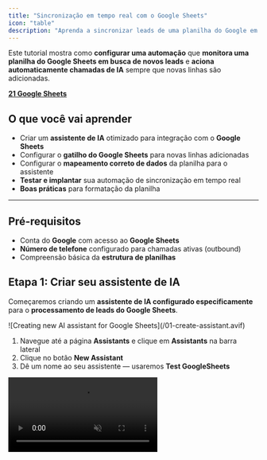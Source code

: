 ```yaml
---
title: "Sincronização em tempo real com o Google Sheets"
icon: "table"
description: "Aprenda a sincronizar leads de uma planilha do Google em tempo real e acionar chamadas de IA automaticamente "
---
```


Este tutorial mostra como **configurar uma automação** que **monitora uma planilha do Google Sheets em busca de novos leads** e **aciona automaticamente chamadas de IA** sempre que novas linhas são adicionadas.

**<u>21 Google Sheets</u>**

## O que você vai aprender

- Criar um **assistente de IA** otimizado para integração com o **Google Sheets**
- Configurar o **gatilho do Google Sheets** para novas linhas adicionadas
- Configurar o **mapeamento correto de dados** da planilha para o assistente
- **Testar e implantar** sua automação de sincronização em tempo real
- **Boas práticas** para formatação da planilha

---

## Pré-requisitos

- Conta do **Google** com acesso ao **Google Sheets**
- **Número de telefone** configurado para chamadas ativas (outbound)
- Compreensão básica da **estrutura de planilhas**

## Etapa 1: Criar seu assistente de IA

Começaremos criando um **assistente de IA configurado especificamente** para o **processamento de leads do Google Sheets**.

<Frame>
  ![Creating new AI assistant for Google Sheets](/01-create-assistant.avif)
</Frame>

1. Navegue até a página **Assistants** e clique em **Assistants** na barra lateral
2. Clique no botão **New Assistant**
3. Dê um nome ao seu assistente — usaremos **Test GoogleSheets**

<video autoPlay muted loop playsinline src="/resources/tutorials/google-sheets-sync/02-assistant-configuration.mp4" />

4. Conclua as configurações básicas:
   - Selecione um **número de telefone** para chamadas ativas (outbound)
   - Escolha uma **voz apropriada**
   - Defina o seu **fuso horário**

## Etapa 2: Configurar variáveis de chamada para dados da planilha

As **variáveis de chamada** serão mapeadas diretamente para as **colunas da sua planilha do Google Sheets**, portanto, **planeje a estrutura da planilha com antecedência**.

<Frame>
  ![Navigating to Prompts and Tools tab](/03-prompts-and-tools-tab.avif)
</Frame>

1. Vá até a guia **Prompts and Tools** (segunda guia)
2. Localize a seção **Call Variables**

<video autoPlay muted loop playsinline src="/resources/tutorials/google-sheets-sync/04-add-email-variable.mp4" />

3. Configure suas variáveis de chamada:
   - Você verá **customer_name** com o valor padrão **"John"**
   - Adicione a variável **email** com seu e-mail como valor padrão para teste
   - Adicione quaisquer **variáveis adicionais** que correspondam às colunas da sua planilha

   As variáveis podem ser usadas de várias formas:
   - No **prompt do sistema:** “Olá customer_name”
   - Em **ferramentas durante a chamada:** chamadas de API personalizadas
   - Em **importações de arquivos:** processamento em massa de leads
   - Na **plataforma de automação:** mapeamento dinâmico de dados

## Etapa 3: Criar campanha para leads da planilha

<Frame>
  ![Creating campaign for Google Sheets leads](/06-create-campaign.avif)
</Frame>

1. Navegue até a página **Campaigns** na barra lateral
2. Clique no botão **New Campaign**

<video autoPlay muted loop playsinline src="/resources/tutorials/google-sheets-sync/07-campaign-settings.mp4" />

3. Configure sua campanha:
   - Dê um **nome descritivo** à campanha
   - Selecione o **assistente** que você acabou de criar
   - Mantenha as **configurações padrão de tentativas** (podem ser ajustadas depois)
   - Clique em **Create** para salvar a campanha

## Etapa 4: Configurar automação do Google Sheets

Agora vamos criar a **automação que monitora sua planilha do Google Sheets** em busca de **novos leads**.

<video autoPlay muted loop playsinline src="/resources/tutorials/google-sheets-sync/08-automation-platform.mp4" />

1. Clique em **Automation Platform** na barra lateral
2. Crie um **novo fluxo do zero**

<video autoPlay muted loop playsinline src="/resources/tutorials/google-sheets-sync/09-search-google-sheets.mp4" />

1. Pesquise por **Google Sheets** na busca de gatilhos
2. Selecione o gatilho **New Row Added**

<video autoPlay muted loop playsinline src="/resources/tutorials/google-sheets-sync/10-create-connection.mp4" />

5. Crie uma nova conexão:
   - Clique em **New Connection**
   - Autorize com sua **conta do Google**
   - Clique em **Save** após a conexão ser estabelecida

## Etapa 5: Criar e configurar sua planilha de teste e adicionar dados de exemplo

Para este tutorial, vamos criar uma **planilha de teste formatada corretamente**.

<video autoPlay muted loop playsinline src="/resources/tutorials/google-sheets-sync/11-create-new-sheet.mp4" />

1. Acesse o **Google Sheets** e crie uma **nova planilha**
2. Dê o nome **testnewleads** (ou qualquer nome descritivo)
3. Adicione um **lead de teste** na primeira linha:
   - **Número de telefone:** use o formato internacional (+1234567890)
   - **Nome do cliente:** seu nome para teste
   - **E-mail:** seu endereço de e-mail

<Warning>
  **Formato do número de telefone:** sempre use o **formato internacional** com o **sinal de +** e **sem espaços ou parênteses**.\
  Exemplo: **\+1234567890**, e **não** _(123) 456-7890_
</Warning>

2. Salve a planilha — esses dados serão usados para **testes**.

## Etapa 7: Configurar o gatilho da automação

<video autoPlay muted loop playsinline src="/resources/tutorials/google-sheets-sync/14-select-spreadsheet.mp4" />

1. Retorne à **plataforma de automação**
2. Selecione sua **planilha** (**testnewleads**)
3. Selecione a **aba** específica (geralmente **Sheet1**)

<video autoPlay muted loop playsinline src="/resources/tutorials/google-sheets-sync/15-load-data.mp4" />

1. Clique em **Load Data** para carregar o lead de exemplo
2. Verifique se você consegue visualizar os **dados do lead** que acabou de criar

## Etapa 8: Configurar a ação da campanha

<video autoPlay muted loop playsinline src="/resources/tutorials/google-sheets-sync/16-add-action.mp4" />

1. Clique no ícone **“+”** para adicionar uma **ação**
2. Pesquise pela sua **plataforma de chamadas**
3. Selecione **Add Lead to Campaign**

<video autoPlay muted loop playsinline src="/resources/tutorials/google-sheets-sync/17-select-campaign.mp4" />

4. Selecione a **campanha** que você criou para esta automação

## Etapa 9: Mapear os dados da planilha para as variáveis do assistente

Esta etapa conecta as **colunas da sua planilha** às **variáveis de chamada do seu assistente**.

<video autoPlay muted loop playsinline src="/resources/tutorials/google-sheets-sync/18-map-phone-number.mp4" />

1. Clique no campo de entrada **Phone Number**
2. Uma **barra lateral** será aberta exibindo os dados disponíveis do gatilho
3. Pesquise e selecione o **número de telefone** da sua planilha
4. Clique em **Insert** para mapear o campo

<video autoPlay muted loop playsinline src="/resources/tutorials/google-sheets-sync/19-map-variables.mp4" />

5. Mapeie suas variáveis de chamada:
   - **customer_name:** selecione a partir dos dados da planilha
   - **email:** selecione a partir dos dados da planilha
   - Mapeie quaisquer **variáveis adicionais** que você tenha definido

<Tip>
  Os **nomes das variáveis** no seu assistente devem **corresponder aos dados que você está mapeando**.\
  Se você tiver **mais colunas** na sua planilha, **crie primeiro as variáveis correspondentes** no seu assistente.\
  Saiba mais sobre como **configurar variáveis de chamada**.
</Tip>

## Etapa 10: Testar a integração

<video autoPlay muted loop playsinline src="/resources/tutorials/google-sheets-sync/20-test-step.mp4" />

1. Clique em **Test Step** para verificar a criação do lead
2. Confira se há uma **confirmação de sucesso**
3. Vá até a página **Leads** para confirmar:
   - O **lead** aparece na sua plataforma
   - Todas as **variáveis foram preenchidas corretamente**
   - Os **dados correspondem** à entrada da sua planilha

## Etapa 11: Publicar e monitorar

<Frame>
  ![Publishing the automation](/22-publish-automation.avif)
</Frame>

1. Clique em **Publish** para ativar sua automação
2. Sua **planilha agora está sendo monitorada** para novas linhas

**Teste a sincronização em tempo real:**

- Adicione **novos leads** à sua planilha
- Verifique se eles **aparecem automaticamente** na sua plataforma
- Monitore as **execuções da automação** para identificar possíveis problemas

**Monitore o desempenho da automação:**

- Clique no botão **Runs** dentro da sua automação
- Revise cada execução para **verificar sucesso ou falha**
- Confira o **tempo de execução** e a **precisão dos dados**

---

### **Boas Práticas**

**Gerenciamento da Planilha**

- Mantenha um **formato de dados consistente** em todas as entradas
- Utilize **números de telefone no formato internacional** de forma padronizada
- Evite **linhas vazias** entre os registros de dados

---

### **Recursos Avançados**

**Suporte a múltiplas variáveis**\
Se o seu negócio precisar de mais dados sobre os leads:

- Adicione **novas colunas** à sua planilha (_company_name_, _address_, etc.)
- Defina as **variáveis correspondentes** no seu assistente
- Faça o **mapeamento dos novos campos** na automação
- Teste com **dados de exemplo** antes de usar leads reais

---

### **Solução de Problemas**

**Leads não estão sincronizando:**

- Verifique a **autorização da conexão com o Google Sheets**
- Confirme as **permissões e compartilhamentos** da planilha
- Certifique-se de que as **novas linhas contenham dados** em todas as colunas mapeadas

**Erros de formato do número de telefone:**

- Use o **formato internacional:** +1234567890
- **Remova espaços, parênteses e traços**
- Verifique se o **código do país** está incluído

**Problemas de mapeamento de variáveis:**

- Confirme que os **nomes das variáveis** correspondem entre o assistente e a planilha
- Verifique se as **colunas contêm dados válidos**
- Revise a **configuração de mapeamento** na automação

**Automação não está sendo acionada:**

- Certifique-se de que a automação está **publicada e ativa**
- Verifique se **novas linhas estão realmente sendo adicionadas**
- Confirme que o **gatilho do Google Sheets** está configurado corretamente

---

### **Próximas Etapas**

Quando sua integração com o Google Sheets estiver funcionando:

- **Amplie** com listas maiores de leads
- Adicione **mais variáveis** para maior personalização
- **Integre** com outras ferramentas, como sistemas de **CRM**
- Configure **automações de follow-up** para resultados das chamadas
- **Monitore e otimize** suas taxas de conversão

Sua planilha do **Google Sheets** agora é uma **ferramenta poderosa de gestão de leads**, acionando automaticamente **chamadas de IA** para cada novo lead adicionado!